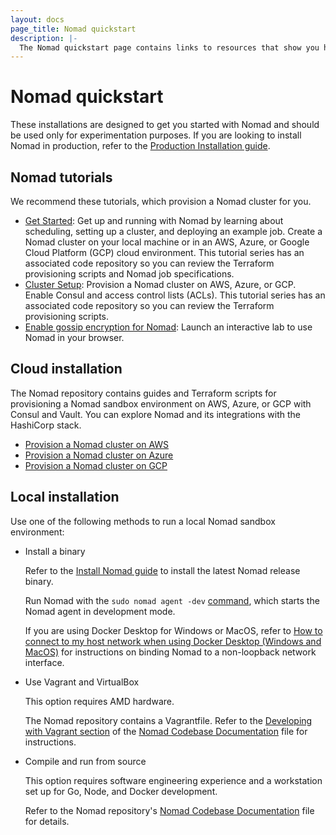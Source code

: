 ```yaml
---
layout: docs
page_title: Nomad quickstart
description: |-
  The Nomad quickstart page contains links to resources that show you how to get started using Nomad locally or in a cloud environment.
---
```


# Nomad quickstart

These installations are designed to get you started with Nomad and should
be used only for experimentation purposes. If you are looking to install Nomad
in production, refer to the [Production Installation
guide](/nomad/docs/install/production).

## Nomad tutorials

We recommend these tutorials, which provision a Nomad cluster for you.

- [Get Started][]: Get up and running with Nomad by learning about scheduling,
  setting up a cluster, and deploying an example job. Create a Nomad cluster
  on your local machine or in an AWS, Azure, or Google Cloud Platform (GCP)
  cloud environment. This tutorial series has an associated code repository so
  you can review the Terraform provisioning scripts and Nomad job specifications.
- [Cluster Setup][]: Provision a Nomad cluster on AWS, Azure, or GCP. Enable
  Consul and access control lists (ACLs). This tutorial series has an associated
  code repository so you can review the Terraform provisioning scripts.
- [Enable gossip encryption for Nomad][interactive]: Launch an interactive lab
  to use Nomad in your browser.

## Cloud installation

The Nomad repository contains guides and Terraform scripts for provisioning a
Nomad sandbox environment on AWS, Azure, or GCP with Consul and Vault. You can
explore Nomad and its integrations with the HashiCorp stack.

- [Provision a Nomad cluster on AWS][]
- [Provision a Nomad cluster on Azure][]
- [Provision a Nomad cluster on GCP][]

## Local installation

Use one of the following methods to run a local Nomad sandbox environment:

- Install a binary

  Refer to the [Install Nomad guide][installing-binary] to install the latest
  Nomad release binary.

  Run Nomad with the `sudo nomad agent -dev` [command][agent-dev], which
  starts the Nomad agent in development mode.

  If you are using Docker Desktop for Windows or MacOS, refer to [How to connect
  to my host network when using Docker Desktop (Windows and MacOS)][faq-win-mac]
  for instructions on binding Nomad to a non-loopback network interface.

- Use Vagrant and VirtualBox

  This option requires AMD hardware.

  The Nomad repository contains a Vagrantfile. Refer to the [Developing with
  Vagrant section][vagrant] of the [Nomad Codebase
  Documentation][compile-source] file for instructions.

- Compile and run from source

  This option requires software engineering experience and a workstation set up
  for Go, Node, and Docker development.

  Refer to the Nomad repository's [Nomad Codebase Documentation][compile-source]
  file for details.

[faq-win-mac]: /nomad/docs/faq#q-how-to-connect-to-my-host-network-when-using-docker-desktop-windows-and-macos
[installing-binary]: /nomad/docs/install#precompiled-binaries
[Get Started]: /nomad/tutorials/get-started
[Cluster Setup]: /nomad/tutorials/cluster-setup
[interactive]: /nomad/tutorials/interactive/security-gossip-encryption
[Provision a Nomad cluster on AWS]: https://github.com/hashicorp/nomad/blob/main/terraform/aws/README.md
[Provision a Nomad cluster on Azure]:
    https://github.com/hashicorp/nomad/blob/main/terraform/azure/README.md
[Provision a Nomad cluster on GCP]: https://github.com/hashicorp/nomad/blob/main/terraform/gcp/README.md
[agent-dev]: /nomad/docs/commands/agent#dev
[vagrant]: https://github.com/hashicorp/nomad/blob/main/contributing/README.md#developing-with-vagrant
[compile-source]: https://github.com/hashicorp/nomad/blob/main/contributing/README.md
